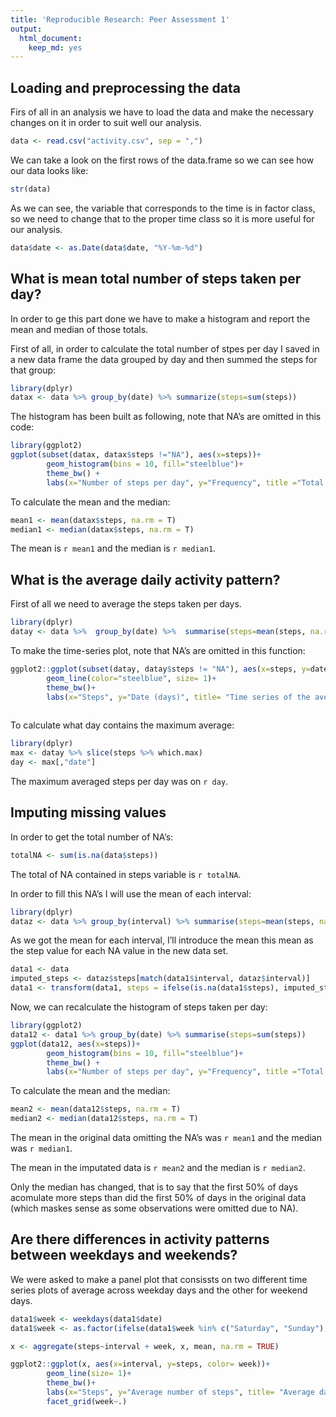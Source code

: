 ```yaml
---
title: 'Reproducible Research: Peer Assessment 1'
output:
  html_document:
    keep_md: yes
---
```


## Loading and preprocessing the data
Firs of all in an analysis we have to load the data and make the necessary changes on it in order to suit well our analysis.

```r
data <- read.csv("activity.csv", sep = ",")
```

We can take a look on the first rows of the data.frame so we can see how our data looks like:
```r
str(data)
```

As we can see, the variable that corresponds to the time is in factor class, so we need to change that to the proper time class so it is more useful for our analysis.
```r
data$date <- as.Date(data$date, "%Y-%m-%d")
```


## What is mean total number of steps taken per day?

In order to ge this part done we have to make a histogram and report the mean and median of those totals.

First of all, in order to calculate the total number of stpes per day I saved in a new data frame the data grouped by day and then summed the steps for that group:
```r
library(dplyr)
datax <- data %>% group_by(date) %>% summarize(steps=sum(steps))
```

The histogram has been built as following, note that NA's are omitted in this code:
```r
library(ggplot2)
ggplot(subset(datax, datax$steps !="NA"), aes(x=steps))+
        geom_histogram(bins = 10, fill="steelblue")+
        theme_bw() +
        labs(x="Number of steps per day", y="Frequency", title ="Total steps per day in a period between 2012/10/01 and 2012/11/30")
```

To calculate the mean and the median:
```r
mean1 <- mean(datax$steps, na.rm = T)
median1 <- median(datax$steps, na.rm = T)
```

The mean is `r mean1` and the median is `r median1`.


## What is the average daily activity pattern?

First of all we need to average the steps taken per days.
```r
library(dplyr)
datay <- data %>%  group_by(date) %>%  summarise(steps=mean(steps, na.rm=T)) 
```

To make the time-series plot, note that NA's are omitted in this function:
```r
ggplot2::ggplot(subset(datay, datay$steps != "NA"), aes(x=steps, y=date))+
        geom_line(color="steelblue", size= 1)+
        theme_bw()+
        labs(x="Steps", y="Date (days)", title= "Time series of the average number of steps taaken")
        
```

To calculate what day contains the maximum average:
```r
library(dplyr)
max <- datay %>% slice(steps %>% which.max)
day <- max[,"date"]
```

The maximum averaged steps per day was on `r day`.

## Imputing missing values

In order to get the total number of NA's:
```r
totalNA <- sum(is.na(data$steps))
```

The total of NA contained in steps variable is `r totalNA`.

In order to fill this NA's I will use the mean of each interval:
```r
library(dplyr)
dataz <- data %>% group_by(interval) %>% summarise(steps=mean(steps, na.rm=T))
```

As we got the mean for each interval, I'll introduce the mean this mean as the step value for each NA value in the new data set.
```r
data1 <- data
imputed_steps <- dataz$steps[match(data1$interval, dataz$interval)]
data1 <- transform(data1, steps = ifelse(is.na(data1$steps), imputed_steps, data1$steps))
```

Now, we can recalculate the histogram of steps taken per day:
```r
library(ggplot2)
data12 <- data1 %>% group_by(date) %>% summarise(steps=sum(steps))
ggplot(data12, aes(x=steps))+
        geom_histogram(bins = 10, fill="steelblue")+
        theme_bw() +
        labs(x="Number of steps per day", y="Frequency", title ="Total steps per day in a period between 2012/10/01 and 2012/11/30")
```

To calculate the mean and the median:
```r
mean2 <- mean(data12$steps, na.rm = T)
median2 <- median(data12$steps, na.rm = T)
```

The mean in the original data omitting the NA's was `r mean1` and the median was `r median1`.

The mean in the imputated data is `r mean2` and the median is `r median2`. 

Only the median has changed, that is to say that the first 50% of days acomulate more steps than did the first 50% of days in the original data (which maskes sense as some observations were omitted due to NA).

## Are there differences in activity patterns between weekdays and weekends?

We were asked to make a panel plot that consissts on two different time series plots of average across weekday days and the other for weekend days.
```r
data1$week <- weekdays(data1$date)
data1$week <- as.factor(ifelse(data1$week %in% c("Saturday", "Sunday"), "Weekend", "Weekday"))
```

```r
x <- aggregate(steps~interval + week, x, mean, na.rm = TRUE)
```

```r
ggplot2::ggplot(x, aes(x=interval, y=steps, color= week))+
        geom_line(size= 1)+
        theme_bw()+
        labs(x="Steps", y="Average number of steps", title= "Average daily steps by type of day", color= "Type of day") +
        facet_grid(week~.)
        
```






































